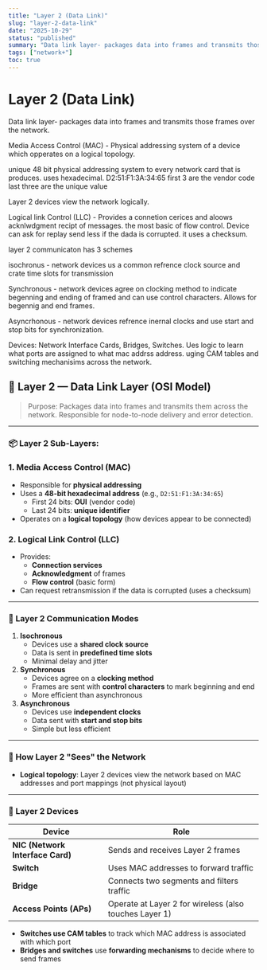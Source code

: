 ```yaml
---
title: "Layer 2 (Data Link)"
slug: "layer-2-data-link"
date: "2025-10-29"
status: "published"
summary: "Data link layer- packages data into frames and transmits those frames over the network."
tags: ["network+"]
toc: true
---
```


# Layer 2 (Data Link)

Data link layer- packages data into frames and transmits those frames over the network. 

Media Access Control (MAC) - Physical addressing system of a device which opperates on a logical topology. 

unique 48 bit physical addressing system to every network card that is produces. uses hexadecimal. D2:51:F1:3A:34:65 first 3 are the vendor code last three are the unique value

Layer 2 devices view the network logically. 

Logical link Control (LLC) - Provides a connetion cerices and aloows acknlwdgment recipt of messages. the most basic of flow control. Device can ask for replay send less if the dada is corrupted. it uses a checksum. 

layer 2 communicaton has 3 schemes

isochronus - network devices us a common refrence clock source and crate time slots for transmission 

Synchronous - network devices agree on clocking method to indicate begenning and ending of framed and can use control characters. Allows for begennig and end frames. 

Asyncrhonous - network devices refrence inernal clocks and use start and stop bits for synchronization. 

Devices: Network Interface Cards, Bridges, Switches. Ues logic to learn what ports are assigned to what mac addrss address. uging CAM tables and switching mechanisims across the network. 

## 🧱 Layer 2 — Data Link Layer (OSI Model)

> Purpose: Packages data into frames and transmits them across the network. Responsible for node-to-node delivery and error detection.
> 

---

### 📦 Layer 2 Sub-Layers:

### 1. **Media Access Control (MAC)**

- Responsible for **physical addressing**
- Uses a **48-bit hexadecimal address** (e.g., `D2:51:F1:3A:34:65`)
    - First 24 bits: **OUI** (vendor code)
    - Last 24 bits: **unique identifier**
- Operates on a **logical topology** (how devices appear to be connected)

### 2. **Logical Link Control (LLC)**

- Provides:
    - **Connection services**
    - **Acknowledgment** of frames
    - **Flow control** (basic form)
- Can request retransmission if the data is corrupted (uses a checksum)

---

### 🔄 Layer 2 Communication Modes

1. **Isochronous**
    - Devices use a **shared clock source**
    - Data is sent in **predefined time slots**
    - Minimal delay and jitter
2. **Synchronous**
    - Devices agree on a **clocking method**
    - Frames are sent with **control characters** to mark beginning and end
    - More efficient than asynchronous
3. **Asynchronous**
    - Devices use **independent clocks**
    - Data sent with **start and stop bits**
    - Simple but less efficient

---

### 🧠 How Layer 2 "Sees" the Network

- **Logical topology**: Layer 2 devices view the network based on MAC addresses and port mappings (not physical layout)

---

### 🔧 Layer 2 Devices

| Device | Role |
| --- | --- |
| **NIC (Network Interface Card)** | Sends and receives Layer 2 frames |
| **Switch** | Uses MAC addresses to forward traffic |
| **Bridge** | Connects two segments and filters traffic |
| **Access Points (APs)** | Operate at Layer 2 for wireless (also touches Layer 1) |
- **Switches use CAM tables** to track which MAC address is associated with which port
- **Bridges and switches** use **forwarding mechanisms** to decide where to send frames